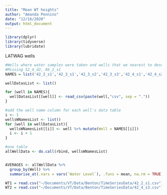 ```yaml
---
title: "Mean WT heights"
author: "Amanda Pennino"
date: "12/16/2020"
output: html_document
---
```


```r
library(dplyr)
library(tidyverse)
library(lubridate)
```

LATWAG wells
```r
#Wells where water samples were taken and wells that we nearest to described soil pits.
#Missing 52_4_d2, 86_2_s1
NAMES = list('42_2_s1','42_3_s1','42_3_s2','42_3_s3','42_4_s1','42_4_s2','42_4_s3','42_4_d1','42_4_d2','52_2_s1','52_3_s1','52_3_s2','52_3_s3','52_4_s1','52_4_s2','52_4_s3','52_4_d1','86_3_s1', '86_3_s2', '86_3_s3','86_4_s1_JB', '86_4_s2', '86_4_s3')

wellDatasList <- list()

for (well in NAMES){
  wellDatasList[[well]] <- read_csv(paste(well,"csv", sep = "."))
}

#add the well name column for each well's data table
i <- 1
wellsWNamesList <- list()
for (well in wellDatasList){
  wellsWNamesList[[i]] <- well %>% mutate(Well = NAMES[[i]])
  i <- i + 1
}

#one table
allWellData <- do.call(rbind, wellsWNamesList)


AVERAGES <- allWellData %>%
  group_by(Well) %>%
  summarise_at(.vars = vars(`Water Level`), .funs = mean, na.rm = TRUE) 
```

```r

WT1 = read.csv("~/Documents/VT/Data/Benton/TimeSeriesData/42_2_s1.csv") 
WT2 = read.csv("~/Documents/VT/Data/Benton/TimeSeriesData/42_4_s3.csv") 

```



